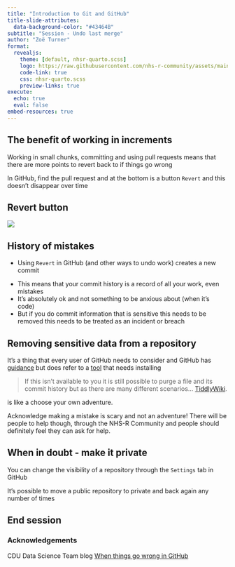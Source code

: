 ```yaml
---
title: "Introduction to Git and GitHub"
title-slide-attributes: 
  data-background-color: "#43464B"
subtitle: "Session - Undo last merge"
author: "Zoë Turner"
format:
  revealjs:
    theme: [default, nhsr-quarto.scss]
    logo: https://raw.githubusercontent.com/nhs-r-community/assets/main/logo/nhsr-logo.svg
    code-link: true
    css: nhsr-quarto.scss
    preview-links: true
execute: 
  echo: true
  eval: false
embed-resources: true  
---
```


## The benefit of working in increments

Working in small chunks, committing and using pull requests means that there are more points to revert back to if things go wrong

In GitHub, find the pull request and at the bottom is a button `Revert` and this doesn't disappear over time

## Revert button

![](img/github-revert-pr.PNG){fig-alt="Screenshot of a day old GitHub Pull Request with the Revert button highlighted"}

## History of mistakes

-   Using `Revert` in GitHub (and other ways to undo work) creates a new commit

::: incremental
-   This means that your commit history is a record of all your work, even mistakes
-   It's absolutely ok and not something to be anxious about (when it's code)
-   But if you do commit information that is sensitive this needs to be removed this needs to be treated as an incident or breach
:::

## Removing sensitive data from a repository

It's a thing that every user of GitHub needs to consider and GitHub has [guidance](https://docs.github.com/en/authentication/keeping-your-account-and-data-secure/removing-sensitive-data-from-a-repository) but does refer to a [tool](https://rtyley.github.io/bfg-repo-cleaner/) that needs installing

> If this isn't available to you it is still possible to purge a file and its commit history but as there are many different scenarios... [TiddlyWiki](http://sukima.github.io/GitFixUm/).

is like a choose your own adventure.

::: notes
Acknowledge making a mistake is scary and not an adventure! There will be people to help though, through the NHS-R Community and people should definitely feel they can ask for help.
:::

## When in doubt - make it private

You can change the visibility of a repository through the `Settings` tab in GitHub

It's possible to move a public repository to private and back again any number of times

## End session

### Acknowledgements

CDU Data Science Team blog [When things go wrong in GitHub](https://cdu-data-science-team.github.io/team-blog/posts/2022-11-09-when-things-go-wrong-in-github/)
